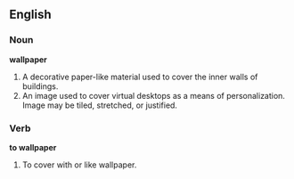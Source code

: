 ==English==
=== Noun ===
'''wallpaper'''
# A decorative paper-like material used to cover the inner walls of buildings.
# An image used to cover virtual desktops as a means of personalization. Image may be tiled, stretched, or justified.

=== Verb ===
'''to wallpaper'''
# To cover with or like wallpaper.
